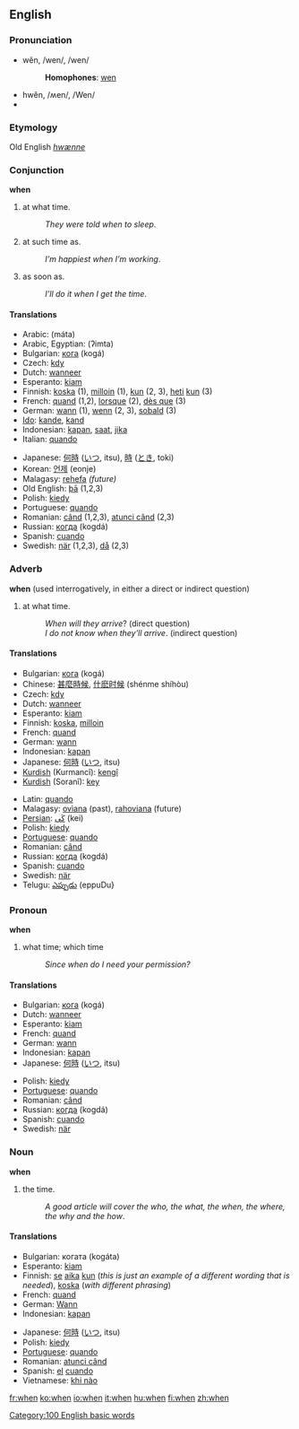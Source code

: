 ==English==

{{rank|will|no|them|50|when|if|there|more}}

===Pronunciation===
*wĕn, /wen/, /wen/
*:'''Homophones''': [[wen]]
*hwĕn, /ʍen/, /Wen/
*{{audio|en-us-when.ogg|Audio (US)}}
===Etymology===
Old English ''[[hwænne]]''

===Conjunction===
'''when'''
#at what time.
#:''They were told when to sleep''.
#at such time as.
#:''I’m happiest when I’m working''.
#as soon as.
#:''I’ll do it when I get the time''.

====Translations====
{{top}}
*Arabic: {{ARchar|[[متى]]}} (máta)
*Arabic, Egyptian: {{ARchar|[[إمتى]]}} (ʔimta)
*Bulgarian: [[кога]] (kogá)
*Czech: [[kdy]]
*Dutch: [[wanneer]]
*Esperanto: [[kiam]]
*Finnish: [[koska]] (1), [[milloin]] (1), [[kun]] (2, 3), [[heti]] [[kun]] (3)
*French: [[quand]] (1,2), [[lorsque]] (2), [[dès que]] (3)
*German: [[wann]] (1), [[wenn]] (2, 3), [[sobald]] (3)
*[[Ido]]: [[kande]], [[kand]]
*Indonesian: [[kapan]], [[saat]], [[jika]]
*Italian: [[quando]]
{{mid}}
*Japanese: [[何時]] ([[いつ]], itsu), [[時]] ([[とき]], toki)
*Korean: [[언제]] (eonje)
*Malagasy: [[rehefa]] ''(future)''
*Old English: [[þa|þā]] (1,2,3)
*Polish: [[kiedy]]
*Portuguese: [[quando]]
*Romanian: [[când]] (1,2,3), [[atunci când]] (2,3)
*Russian: [[когда]] (kogdá)
*Spanish: [[cuando]]
*Swedish: [[när]] (1,2,3), [[då]] (2,3)
{{bottom}}

===Adverb===
'''when'''
(used interrogatively, in either a direct or indirect question)
#at what time.
#:''When will they arrive''? (direct question)
#:''I do not know when they'll arrive''. (indirect question)

====Translations====
{{top}}
*Bulgarian: [[кога]] (kogá)
*Chinese: [[甚麼時候]], [[什麽时候]] (shénme shíhòu)
*Czech: [[kdy]]
*Dutch: [[wanneer]]
*Esperanto: [[kiam]]
*Finnish: [[koska]], [[milloin]]
*French: [[quand]]
*German: [[wann]]
*Indonesian: [[kapan]]
*Japanese: [[何時]] ([[いつ]], itsu)
*[[Kurdish]] (Kurmancî): [[kengî]]
*[[Kurdish]] (Soranî): [[key]]
{{mid}}
*Latin: [[quando]]
*Malagasy: [[ovìana]] (past), [[:mg:rahoviana|rahoviana]] (future)
*[[Persian]]: [[كَی]] (kei)
*Polish: [[kiedy]]
*[[Portuguese]]: [[quando]]
*Romanian: [[când]]
*Russian: [[когда]] (kogdá)
*Spanish: [[cuando]]
*Swedish: [[när]]
*Telugu: [[ఎప్పుడు]] (eppuDu}
{{bottom}}

===Pronoun===
'''when'''
#what time; which time
#:''Since when do I need your permission?''

====Translations====
{{top}}
*Bulgarian: [[кога]] (kogá)
*Dutch: [[wanneer]]
*Esperanto: [[kiam]]
*French: [[quand]]
*German: [[wann]]
*Indonesian: [[kapan]]
*Japanese: [[何時]] ([[いつ]], itsu)
{{mid}}
*Polish: [[kiedy]]
*[[Portuguese]]: [[quando]]
*Romanian: [[când]] 
*Russian: [[когда]] (kogdá)
*Spanish: [[cuando]]
*Swedish: [[när]]
{{bottom}}

===Noun===
'''when'''
#the time.
#:''A good article will cover the who, the what, the when, the where, the why and the how''.

====Translations====
{{top}}
*Bulgarian: когата (kogáta) 
*Esperanto: [[kiam]]
*Finnish: [[se#Finnish|se]] [[aika]] [[kun]] (''this is just an example of a different wording that is needed''), [[koska]] (''with different phrasing'')
*French: [[quand]] {{m}}
*German: [[Wann]] {{n}}
*Indonesian: [[kapan]]
{{mid}}
*Japanese: [[何時]] ([[いつ]], itsu)
*Polish: [[kiedy]]
*[[Portuguese]]: [[quando]]
*Romanian: [[atunci când]]
*Spanish: [[el]] [[cuando]]
*Vietnamese: [[khi nào]]
{{bottom}}

[[Category:100 English basic words]]

[[fr:when]]
[[ko:when]]
[[io:when]]
[[it:when]]
[[hu:when]]
[[fi:when]]
[[zh:when]]